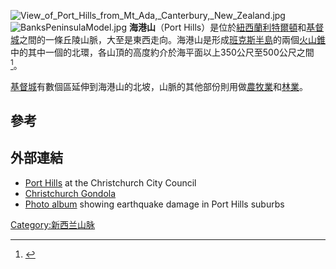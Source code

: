 [[File:View_of_Port_Hills_from_Mt_Ada,_Canterbury,_New_Zealand.jpg|right]]
[[File:BanksPeninsulaModel.jpg|right]]
'''海港山'''（Port Hills）是位於[[紐西蘭|紐西蘭]][[利特爾頓|利特爾頓]]和[[基督城|基督城]]之間的一條丘陵山脈，大至是東西走向。海港山是形成[[班克斯半島|班克斯半島]]的兩個[[火山|火山錐]]中的其中一個的北環，各山頂的高度約介於海平面以上350公尺至500公尺之間<ref name="factsheet">{{cite web|url=https://ccc.govt.nz/assets/Documents/Parks-Gardens/Find-a-park/FactsheetPORTHILLS-naturalenvironment.pdf|title=Port Hills, Fact Sheet|last=|first=|date=|website=|publisher=Christchurch City Council|archive-url=https://web.archive.org/web/20210222223503/http://www.ccc.govt.nz/assets/Documents/Parks-Gardens/Find-a-park/FactsheetPORTHILLS-naturalenvironment.pdf|archive-date=2021-02-22|accessdate=12 January 2020|dead-url=no}}</ref>。

[[基督城|基督城]]有數個區延伸到海港山的北坡，山脈的其他部份則用做[[農業|農牧業]]和[[林業|林業]]。

== 參考 ==
{{reflist}}

== 外部連結 ==
* [http://www.ccc.govt.nz/parks-and-gardens/explore-parks/port-hills/ Port Hills] {{Wayback|url=http://www.ccc.govt.nz/parks-and-gardens/explore-parks/port-hills/ |date=20210308034637 }} at the Christchurch City Council
* [http://www.gondola.co.nz/Christchurch-Gondola/Home_IDL=1_IDT=2978_ID=17001_.html Christchurch Gondola] {{Wayback|url=http://www.gondola.co.nz/Christchurch-Gondola/Home_IDL=1_IDT=2978_ID=17001_.html |date=20120424165606 }}
* [https://archive.is/20121217134751/https://picasaweb.google.com/RossBeckerNZ/2011PortHillsSuburbs Photo album] showing earthquake damage in Port Hills suburbs

{{coord|43|35|24|S|172|41|24|E|region:NZ_type:adm1st|display=title}}
{{oceania-geo-stub}}

[[Category:新西兰山脉|Category:新西兰山脉]]